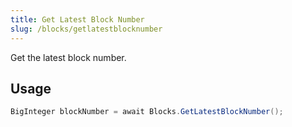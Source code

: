 ```yaml
---
title: Get Latest Block Number
slug: /blocks/getlatestblocknumber
---
```


Get the latest block number.

## Usage

```csharp
BigInteger blockNumber = await Blocks.GetLatestBlockNumber();
```

